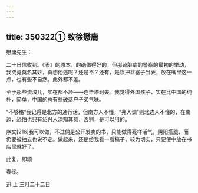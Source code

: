 ```yaml
---
---
---
```

title: 350322① 致徐懋庸
---




懋庸先生：

二十日信收到。《表》的原本，的确做得好的，但那肾脏病的警察的最初的举动，我究竟莫名其妙，真想他逃呢？还是不？还有，是误把盆塞子当表，放在嘴里这一点，也有些不自然。此外都不差。

至于那些流浪儿，实在都不坏——连毕塔珂夫。我觉得外国孩子，实在比中国的纯朴，简单，中国的总有些破落户子弟气味。

“不够格”我记得是北方的通行话，但南方人不懂，“弗入调”则北边人不懂的，在南边，恐怕也只有绍兴人深知其意，否则，是可以用的。

序文[216]我可以做，不过倘是公开发卖的书，只能做得死样活气，阴阳搭戤，而仍要被抽去也说不定。做起来，还是给我看一看稿子，较为切实，只要便中放在书店里就好了。

此复，即颂

春绥。

迅 上 三月二十二日